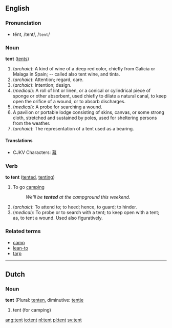 ==English==
===Pronunciation===
*tĕnt, /tent/, /<tt>tent</tt>/

===Noun===
'''tent''' ([[tents]])

#(''archaic''): A kind of wine of a deep red color, chiefly from Galicia or Malaga in Spain; -- called also tent wine, and tinta.
#(''archaic''): Attention; regard, care.
#(''archaic''): Intention; design.
#(''medical''): A roll of lint or linen, or a conical or cylindrical piece of sponge or other absorbent, used chiefly to dilate a natural canal, to keep open the orifice of a wound, or to absorb discharges.  <!-- Should [[stent]] be listed as a related word? -->
#(''medical''): A probe for searching a wound.
#A pavilion or portable lodge consisting of skins, canvas, or some strong cloth, stretched and sustained by poles, used for sheltering persons from the weather.  <!--, especially soldiers in camp. -->
#(''archaic''): The representation of a tent used as a bearing.

====Translations====
*CJKV Characters: [[幕]]

===Verb===
'''to tent''' ([[tented]], [[tenting]])
#To go [[camp]]ing
#:''We'll be '''tented''' at the campground this weekend.''
#(''archaic''): To attend to; to heed; hence, to guard; to hinder.
#(''medical''): To probe or to search with a tent; to keep open with a tent; as, to tent a wound. Used also figuratively.

===Related terms===
*[[camp]]
*[[lean-to]]
*[[tarp]]

{{webster}}

----
==Dutch==
===Noun===
'''tent''' (Plural: [[tenten]], diminutive: [[tentje]]

# tent (for camping)

[[ang:tent]]
[[io:tent]]
[[nl:tent]]
[[pl:tent]]
[[sv:tent]]